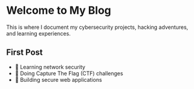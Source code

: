# Welcome to My Blog

This is where I document my cybersecurity projects, hacking adventures, and learning experiences.

## First Post

- 🔹 Learning network security
- 🔹 Doing Capture The Flag (CTF) challenges
- 🔹 Building secure web applications

